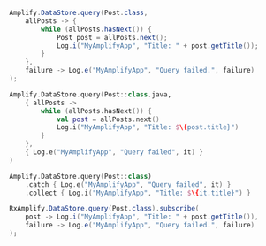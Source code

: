 <BlockSwitcher>
<Block name="Java">

```java
Amplify.DataStore.query(Post.class,
    allPosts -> {
        while (allPosts.hasNext()) {
            Post post = allPosts.next();
            Log.i("MyAmplifyApp", "Title: " + post.getTitle());
        }
    },
    failure -> Log.e("MyAmplifyApp", "Query failed.", failure)
);
```

</Block>
<Block name="Kotlin - Callback">

```kotlin
Amplify.DataStore.query(Post::class.java,
    { allPosts ->
        while (allPosts.hasNext()) {
            val post = allPosts.next()
            Log.i("MyAmplifyApp", "Title: $\{post.title}")
        }
    },
    { Log.e("MyAmplifyApp", "Query failed", it) }
)
```

</Block>
<Block name="Kotlin - Coroutines">

```kotlin
Amplify.DataStore.query(Post::class)
    .catch { Log.e("MyAmplifyApp", "Query failed", it) }
    .collect { Log.i("MyAmplifyApp", "Title: $\{it.title}") }
```

</Block>
<Block name="RxJava">

```java
RxAmplify.DataStore.query(Post.class).subscribe(
    post -> Log.i("MyAmplifyApp", "Title: " + post.getTitle()),
    failure -> Log.e("MyAmplifyApp", "Query failed.", failure)
);
```

</Block>
</BlockSwitcher>
